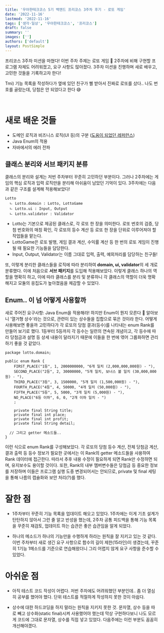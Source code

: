 ```yaml
---
title: '우아한테크코스 5기 백엔드 프리코스 3주차 후기 - 로또 게임'
date: '2022-11-16'
lastmod: '2022-11-16'
tags: ['생각·일상', '우아한테크코스', '프리코스']
draft: false
summary: ''
images: ['']
authors: ['default']
layout: PostSimple
---
```


프리코스 3주차 미션을 마쳤다!
이번 주차 주제는 로또 게임 🎱
2주차에 비해 구현할 프로그램 자체도 어려워졌고,
요구 사항도 많아졌다.
3주차 미션을 진행하며 새로 배우고, 고민한 것들을 기록하고자 한다!

Tmi) 기능 목록을 작성하다가
옆에 있던 친구가 삘 받아서 진짜로 로또를 샀다..
나도 번호를 골랐는데, 당첨은 안 되었다고 한다 😅

<br />

# 새로 배운 것들

- 도메인 로직과 비즈니스 로직(UI 등)의 구분 ([도움이 되었던 레퍼런스](https://velog.io/@eddy_song/domain-logic))
- Java Enum의 적용
- 자바에서의 에러 전파

## 클래스 분리와 서브 패키지 분류

클래스의 분리와 설계는 저번 주차부터 꾸준히 고민하던 부분이다.
그러나 2주차에는 게임의 핵심 로직과 입력 로직만을 분리해
아쉬움이 남았던 기억이 있다.
3주차에는 다음과 같은 구조를 설계해 적용해보았다!

```
Lotto
  ㄴ Lotto.domain : Lotto, LottoGame
  ㄴ Lotto.ui : Input, Output
  ㄴ Lotto.validator : Validator
```

- Lotto는 기본으로 제공된 클래스로, 각 로또 한 장을 의미한다.
  로또 번호의 검증, 당첨 번호와의 매칭 확인, 각 로또의 등수 계산 등
  로또 한 장을 단위로 이루어져야 할 작업들을 맡는다.
- LottoGame은 로또 발행, 게임 결과 계산, 수익률 계산 등
  한 번의 로또 게임이 진행될 때 필요한 기능들을 담당한다.
- Input, Output, Validator는 이름 그대로
  입력, 출력, 예외처리를 담당하는 친구들!

또, 이렇게 분리한 클래스들을 로직에 따라 분리하여
**domain, ui, validator**의 세 개로 분류했다.
이에 처음으로 **서브 패키지**를 도입해 적용해보았다.
이렇게 클래스 하나의 역할을 명확히 하고, 이에 따라 클래스를 분리 및 분류하니
각 클래스의 역할이 더욱 명확해지고 모듈의 응집도가 높아졌음을 체감할 수 있었다.

## Enum.. 이 넘 어떻게 사용할까

새로 주어진 요구사항: Java Enum을 적용해라!
하지만 Enum이 뭔지 모른다 🤔
알아보니 '열거형 상수'라는 것으로, 관련이 있는 상수들을 집합으로 묶은 것이라 한다.
어떻게 사용해보면 좋을까 고민하다가
각 로또의 당첨 결과(등수)를 나타내는 enum Rank를 만들어 보기로 했다.
1등부터 5등까지 각 등수는 일련의 연속된 개념이고,
각 등수에 따라 당첨금과 설명 등 상세 내용이 달라지기 때문에
이들을 한 번에 엮어 그룹화하면 관리하기 좋을 것 같았다.

```
package lotto.domain;

public enum Rank {
    FIRST_PLACE("1등", 1, 2000000000, "6개 일치 (2,000,000,000원) - "),
    SECOND_PLACE("2등", 2, 30000000, "5개 일치, 보너스 볼 일치 (30,000,000원) - "),
    THIRD_PLACE("3등", 3, 1500000, "5개 일치 (1,500,000원) - "),
    FOURTH_PLACE("4등", 4, 50000, "4개 일치 (50,000원) - "),
    FIFTH_PLACE("5등", 5, 5000, "3개 일치 (5,000원) - "),
    NO_PLACE("6등 이하", 6, 0, "2개 이하 일치 - ")
    ;

    private final String title;
    private final int place;
    private final int profit;
    private final String detail;

  // 그리고 getter 메소드들..
}
```

이런 식으로 enum Rank를 구성해보았다.
각 로또의 당첨 등수 계산, 전체 당첨금 계산, 결과 출력 등
등수 정보가 필요한 곳에서는 이 Rank의 getter 메소드들을 사용하여
Rank 데이터에 접근한다.
따라서 추후 내용 수정이 필요하게 되면 Rank만 수정하면 되며,
유지보수도 용이할 것이다.
또한, Rank의 내부 멤버변수들은 당첨금 등 중요한 정보를 저장하며
이들은 프로그램 실행 도중 변경되어서는 안되므로, private 및 final 세팅을 통해
나름의 캡슐화와 보안 처리(?)를 했다.

# 잘한 점

- 1주차부터 꾸준히 기능 목록을 업데이트 해오고 있었다.
  1주차에는 이게 기초 설계가 탄탄하지 않아서 그런 줄 알고 반성을 했는데,
  2주차 공통 피드백을 통해 기능 목록을 꾸준히 재검토, 업데이트 하는 습관은
  좋은 습관임을 알게 되었다.

- 하나의 메소드가 하나의 기능만을 수행하게 하라는 원칙을 잘 지키고 있는 것 같다.
  이번 주차부터 새로 생긴 요구 사항으로 함수의 길이 제한(15라인)이 생겼는데,
  꾸준히 1기능 1메소드를 기준으로 연습해왔더니
  그리 어렵지 않게 요구 사항을 준수할 수 있었다.

# 아쉬운 점

- 아직 테스트 코드 작성이 어렵다.
  저번 주차에도 어려워했던 부분인데..
  좀 더 열심히 공부를 했어야 했다.
  단위 테스트를 적절하게 작성하지 못한 것이 아쉽다.

- 상수에 대한 하드코딩을 하지 말라는 원칙을 지키지 못한 것.
  문자열, 상수 등을 따로 빼고 상수화(static final)시켜 사용했어야 했는데
  막상 구현하다보니 나도 모르게 코드에 그대로 문자열, 상수를 직접 넣고 있었다.
  다음주에는 이런 부분도 꼼꼼히 개선해야겠다.
